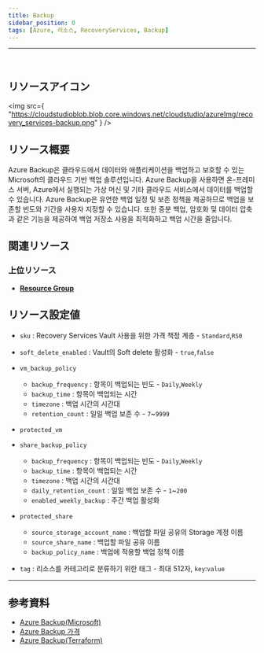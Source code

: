 ```yaml
---
title: Backup
sidebar_position: 0
tags: [Azure, 리소스, RecoveryServices, Backup]
---
```


<hr />
<br />

## リソースアイコン

<img
    src={
        "https://cloudstudioblob.blob.core.windows.net/cloudstudio/azureImg/recovery_services-backup.png"
    }
/>

## リソース概要

Azure Backup은 클라우드에서 데이터와 애플리케이션을 백업하고 보호할 수 있는 Microsoft의 클라우드 기반 백업 솔루션입니다.
Azure Backup을 사용하면 온-프레미스 서버, Azure에서 실행되는 가상 머신 및 기타 클라우드 서비스에서 데이터를 백업할 수 있습니다.
Azure Backup은 유연한 백업 일정 및 보존 정책을 제공하므로 백업을 보존할 빈도와 기간을 사용자 지정할 수 있습니다.
또한 증분 백업, 암호화 및 데이터 압축과 같은 기능을 제공하여 백업 저장소 사용을 최적화하고 백업 시간을 줄입니다.

## 関連リソース

### 上位リソース

-   [**Resource Group**](https://docs.cstudio.app/docs/resource/azure/Base/ResourceGroup)

## リソース設定値

-   `sku` : Recovery Services Vault 사용을 위한 가격 책정 계층 - `Standard`,`RS0`

-   `soft_delete_enabled` : Vault의 Soft delete 활성화 - `true`,`false`

-   `vm_backup_policy`

    -   `backup_frequency` : 항목이 백업되는 빈도 - `Daily`,`Weekly`
    -   `backup_time` : 항목이 백업되는 시간
    -   `timezone` : 백업 시간의 시간대
    -   `retention_count` : 일일 백업 보존 수 - `7`~`9999`

-   `protected_vm`

-   `share_backup_policy`

    -   `backup_frequency` : 항목이 백업되는 빈도 - `Daily`,`Weekly`
    -   `backup_time` : 항목이 백업되는 시간
    -   `timezone` : 백업 시간의 시간대
    -   `daily_retention_count` : 일일 백업 보존 수 - `1`~`200`
    -   `enabled_weekly_backup` : 주간 백업 활성화

-   `protected_share`

    -   `source_storage_account_name` : 백업할 파일 공유의 Storage 계정 이름
    -   `source_share_name` : 백업할 파일 공유 이름
    -   `backup_policy_name` : 백업에 적용할 백업 정책 이름

-   `tag` : 리소스를 카테고리로 분류하기 위한 태그 - 최대 512자, `key`:`value`

---

## 参考資料

-   [Azure Backup(Microsoft)](https://learn.microsoft.com/en-us/azure/backup/backup-overview)
-   [Azure Backup 가격](https://azure.microsoft.com/en-us/pricing/details/backup/)
-   [Azure Backup(Terraform)](https://registry.terraform.io/providers/hashicorp/azurerm/latest/docs/resources/recovery_services_vault)
